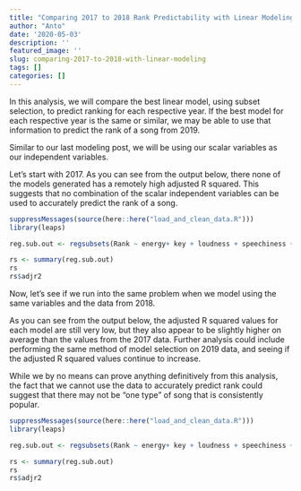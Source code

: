 ```yaml
---
title: "Comparing 2017 to 2018 Rank Predictability with Linear Modeling"
author: "Anto"
date: '2020-05-03'
description: ''
featured_image: ''
slug: comparing-2017-to-2018-with-linear-modeling
tags: []
categories: []
---
```

In this analysis, we will compare the best linear model, using subset selection, to predict ranking for each respective year. If the best model for each respective year is the same or similar, we may be able to use that information to predict the rank of a song from 2019.

Similar to our last modeling post, we will be using our scalar variables as our independent variables.

Let's start with 2017. As you can see from the output below, there none of the models generated has a remotely high adjusted R squared. This suggests that no combination of the scalar independent variables can be used to accurately predict the rank of a song.

``` r
suppressMessages(source(here::here("load_and_clean_data.R")))
library(leaps)

reg.sub.out <- regsubsets(Rank ~ energy+ key + loudness + speechiness +acousticness  + liveness + valence + tempo + danceability , data = top2017)

rs <- summary(reg.sub.out)
rs
rs$adjr2
```

Now, let's see if we run into the same problem when we model using the same variables and the data from 2018. 

As you can see from the output below, the adjusted R squared values for each model are still very low, but they also appear to be slightly higher on average than the values from the 2017 data. Further analysis could include performing the same method of model selection on 2019 data, and seeing if the adjusted R squared values continue to increase. 

While we by no means can prove anything definitively from this analysis, the fact that we cannot use the data to accurately predict rank could suggest that there may not be "one type" of song that is consistently popular. 

``` r
suppressMessages(source(here::here("load_and_clean_data.R")))
library(leaps)

reg.sub.out <- regsubsets(Rank ~ energy+ key + loudness + speechiness +acousticness  + liveness + valence + tempo + danceability , data = top2018)

rs <- summary(reg.sub.out)
rs
rs$adjr2
```